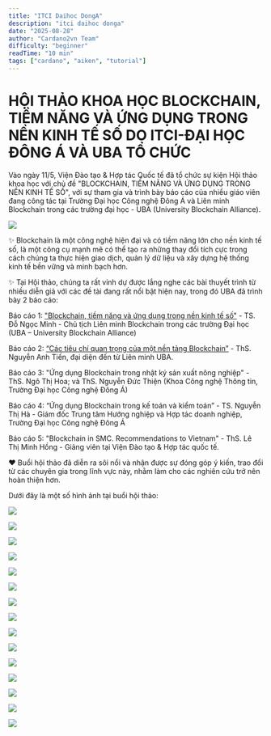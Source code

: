 ```yaml
---
title: "ITCI Daihoc DongA"
description: "itci daihoc donga"
date: "2025-08-28"
author: "Cardano2vn Team"
difficulty: "beginner"
readTime: "10 min"
tags: ["cardano", "aiken", "tutorial"]
---
```


HỘI THẢO KHOA HỌC BLOCKCHAIN, TIỀM NĂNG VÀ ỨNG DỤNG TRONG NỀN KINH TẾ SỐ DO ITCI-ĐẠI HỌC ĐÔNG Á VÀ UBA TỔ CHỨC
==========


Vào ngày 11/5, Viện Đào tạo & Hợp tác Quốc tế đã tổ chức sự kiện Hội thảo khoa học với chủ đề "BLOCKCHAIN, TIỀM NĂNG VÀ ỨNG DỤNG TRONG NỀN KINH TẾ SỐ", với sự tham gia và trình bày báo cáo của nhiều giáo viên đang công tác tại Trường Đại học Công nghệ Đông Á và Liên minh Blockchain trong các trường đại học - UBA (University Blockchain Alliance).

![](./img/ANNG6741.jpg)

✨ Blockchain là một công nghệ hiện đại và có tiềm năng lớn cho nền kinh tế số, là một công cụ mạnh mẽ có thể tạo ra những thay đổi tích cực trong cách chúng ta thực hiện giao dịch, quản lý dữ liệu và xây dựng hệ thống kinh tế bền vững và minh bạch hơn.

✨ Tại Hội thảo, chúng ta rất vinh dự được lắng nghe các bài thuyết trình từ nhiều diễn giả với các đề tài đang rất nổi bật hiện nay, trong đó UBA đã trình bày 2 báo cáo:

Báo cáo 1: ["Blockchain, tiềm năng và ứng dụng trong nền kinh tế số"](https://youtu.be/OuidDleJqj8) - TS. Đỗ Ngọc Minh - Chủ tịch Liên minh Blockchain trong các trường Đại học (UBA – University Blockchain Alliance)

Báo cáo 2: [“Các tiêu chí quan trọng của một nền tảng Blockchain”](https://youtu.be/8CHBLYS1SUg) - ThS. Nguyễn Anh Tiến, đại diện đến từ Liên minh UBA.

Báo cáo 3: "Ứng dụng Blockchain trong nhật ký sản xuất nông nghiệp" - ThS. Ngô Thị Hoa; và ThS. Nguyễn Đức Thiện (Khoa Công nghệ Thông tin, Trường Đại học Công nghệ Đông Á)

Báo cáo 4: “Ứng dụng Blockchain trong kế toán và kiểm toán” - TS. Nguyễn Thị Hà - Giám đốc Trung tâm Hướng nghiệp và Hợp tác doanh nghiệp, Trường Đại học Công nghệ Đông Á

Báo cáo 5: "Blockchain in SMC. Recommendations to Vietnam" - ThS. Lê Thị Minh Hồng - Giảng viên tại Viện Đào tạo & Hợp tác quốc tế.

❤ Buổi hội thảo đã diễn ra sôi nổi và nhận được sự đóng góp ý kiến, trao đổi từ các chuyên gia trong lĩnh vực này, nhằm làm cho các nghiên cứu trở nên hoàn thiện hơn.

Dưới đây là một số hình ảnh tại buổi hội thảo:

![](./img/ANNG64651.jpg)

![](./img/ANNG6461.jpg)


![](./img/ANNG6467.jpg)

![](./img/ANNG6482.jpg)

![](./img/ANNG6485.jpg)

![](./img/ANNG6495.jpg)

![](./img/ANNG6533.jpg)

![](./img/ANNG6737.jpg)

![](./img/ANNG6465.jpg)

![](./img/ANNG6741.jpg)

![](./img/ANNG6746.jpg)

![](./img/ANNG64611.jpg)

![](./img/ANNG64612.jpg)

![](./img/ANNG64613.jpg)

![](./img/ANNG64614.jpg)



